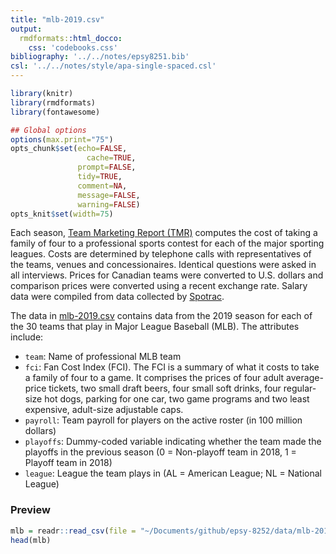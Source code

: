 ```yaml
---
title: "mlb-2019.csv"
output: 
  rmdformats::html_docco:
    css: 'codebooks.css'
bibliography: '../../notes/epsy8251.bib'
csl: '../../notes/style/apa-single-spaced.csl'
---
```



```r
library(knitr)
library(rmdformats)
library(fontawesome)

## Global options
options(max.print="75")
opts_chunk$set(echo=FALSE,
	             cache=TRUE,
               prompt=FALSE,
               tidy=TRUE,
               comment=NA,
               message=FALSE,
               warning=FALSE)
opts_knit$set(width=75)
```


Each season, [Team Marketing Report (TMR)](http://www.teammarketing.com/) computes the cost of taking a family of four to a professional sports contest for each of the major sporting leagues. Costs are determined by telephone calls with representatives of the teams, venues and concessionaires. Identical questions were asked in all interviews. Prices for Canadian teams were converted to U.S. dollars and comparison prices were converted using a recent exchange rate. Salary data were compiled from data collected by [Spotrac](https://www.google.com/url?sa=t&rct=j&q=&esrc=s&source=web&cd=1&cad=rja&uact=8&ved=2ahUKEwig8rvjz-DmAhWLKs0KHRRMCBEQFjAAegQICBAC&url=http%3A%2F%2Fwww.spotrac.com%2F&usg=AOvVaw1v4lZZ-vBr8wy_SvrzsoYZ).

The data in [mlb-2019.csv](https://github.com/zief0002/epsy-8252/raw/master/data/fci-2019.csv) contains data from the 2019 season for each of the 30 teams that play in Major League Baseball (MLB). The attributes include:

- `team`: Name of professional MLB team
- `fci`: Fan Cost Index (FCI). The FCI is a summary of what it costs to take a family of four to a game. It comprises the prices of four adult average-price tickets, two small draft beers, four small soft drinks, four regular-size hot dogs, parking for one car, two game programs and two least expensive, adult-size adjustable caps.
- `payroll`: Team payroll for players on the active roster (in 100 million dollars)
- `playoffs`: Dummy-coded variable indicating whether the team made the playoffs in the previous season (0 = Non-playoff team in 2018, 1 = Playoff team in 2018)
- `league`: League the team plays in (AL = American League; NL = National League)


### Preview

```r
mlb = readr::read_csv(file = "~/Documents/github/epsy-8252/data/mlb-2019.csv")
head(mlb)
```


<!-- ### References -->
